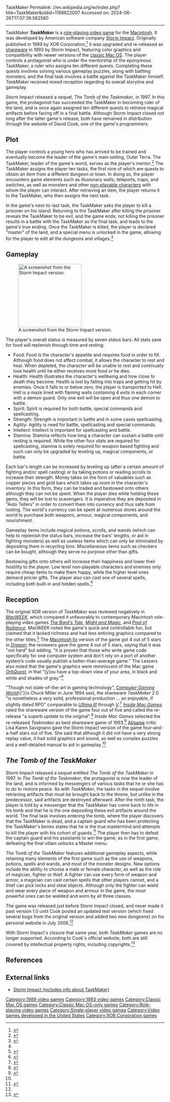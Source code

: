 TaskMaker
Permalink: //en.wikipedia.org/w/index.php?title=TaskMaker&oldid=1198622007
Accessed on: 2024-06-26T17:07:36.562560



------
TaskMaker
{{short description|Role-playing game for the Apple Macintosh}}
{{Infobox video game
| title = TaskMaker
| image = Taskmaker cover art.jpg
| image_size = 252px
| developer = [[Storm Impact]]
| publisher = XOR Corporation (1989)<br />[[Storm Impact]] (1993)
| designer = David Cook, Tom Zehner
| engine = 
| released = 1989, 1993
| genre = [[Role-playing video game]]
| modes = [[Single-player video game|Single-player]]
| platforms = [[Classic Mac OS]]
}}
'''''TaskMaker''''' is a [[role-playing video game]] for the [[Apple Macintosh|Macintosh]]. It was developed by American software company [[Storm Impact]]. Originally published in 1989 by XOR Corporation,<ref>{{cite web |url=http://www.allgame.com/game.php?id=664 |archive-url=https://web.archive.org/web/20141115114208/http://www.allgame.com/game.php?id=664 |title=TaskMaker |publisher=[[Allgame]] |archive-date=2014-11-15 }}</ref> it was upgraded and re-released as [[shareware]] in 1993 by Storm Impact, featuring color graphics and compatibility with newer versions of the [[classic Mac OS]]. The player controls a protagonist who is under the mentorship of the eponymous TaskMaker, a ruler who assigns ten different quests. Completing these quests involves solving various gameplay puzzles, along with battling monsters, and the final task involves a battle against the TaskMaker himself. ''TaskMaker'' received mixed reception regarding its overall storyline and gameplay.

Storm Impact released a sequel, ''The Tomb of the Taskmaker'', in 1997. In this game, the protagonist has succeeded the TaskMaker in becoming ruler of the land, and is once again assigned ten different quests to retrieve magical artifacts before facing off in a final battle. Although Storm Impact closed not long after the latter game's release, both have remained in distribution through the website of David Cook, one of the game's programmers.

==Plot==
The player controls a young hero who has arrived to be trained and eventually become the leader of the game's main setting, Outer Terra. The TaskMaker, leader of the game's world, serves as the player's mentor.<ref>{{cite video game|title=TaskMaker|developer=Storm Impact|date=1997|platform=Mac OS|level=Opening sequence|quote=You've been on a long voyage from your homeland. You have come to rid this land of its terrors, and grow to become leader of the world. The elders and citizens are expecting a mighty warrior to attend to their cries. Unfortunately, you are young and inexperienced. However, a powerful man named the TaskMaker has agreed to help you to grow stronger.}}</ref> The TaskMaker assigns the player ten tasks, the first nine of which are quests to obtain an item from a different dungeon or town. In doing so, the player encounters game elements such as illusionary walls, teleports, traps, and switches, as well as monsters and other [[non-playable character]]s with whom the player can interact. After retrieving an item, the player returns it to the TaskMaker, who then assigns the next task.

In the game's next-to-last task, the TaskMaker asks the player to kill a prisoner on his island. Returning to the TaskMaker after killing the prisoner reveals the TaskMaker to be evil, and the game ends; not killing the prisoner results in a battle with the TaskMaker as the final task, and leads to the game's true ending. Once the TaskMaker is killed, the player is declared "master" of the land, and a special menu is unlocked in the game, allowing for the player to edit all the dungeons and villages.<ref name="allgame">{{cite web|url=http://www.allgame.com/game.php?id=11915&tab=review|title=''TaskMaker'' review|last=Savignano|first=Lisa Karen|work=[[Allgame]]|access-date=2009-05-16 |archive-url=https://web.archive.org/web/20141117082823/http://www.allgame.com/game.php?id=11915&tab=review |archive-date=2014-11-17}}</ref>

==Gameplay==
[[Image:Taskmaker screenshot.png|200px|left|thumb|A screenshot from the Storm Impact version.]]

The player's overall status is measured by seven status bars. All stats save for food will replenish through time and resting:

* Food: Food is the character's appetite and requires food in order to fill. Although food does not affect combat, it allows the character to rest and heal. When depleted, the character will be unable to rest and continually lose health until he either receives more food or he dies.
* Health: Health illustrates the character's wellbeing and how close to death they become. Health is lost by falling into traps and getting hit by enemies. Once it falls to or below zero, the player is transported to Hell. Hell is a maze lined with flaming walls containing 4 exits in each corner with a demon guard. Only one exit will be open and thus one demon to battle.
* Spirit: Spirit is required for both battle, special commands and spellcasting.
* Strength: Strength is important in battle and in some cases spellcasting.
* Agility: Agility is need for battle, spellcasting and special commands.
* Intellect: Intellect is important for spellcasting and battle.
* Stamina: Stamina reflects how long a character can sustain a battle until resting is required. While the other four stats are required for spellcasting, stamina is solely required for weapon based fighting and such can only be upgraded by leveling up, magical components, or battle.

Each bar's length can be increased by leveling up (after a certain amount of fighting and/or spell casting) or by taking potions or reading scrolls to increase their strength. Money takes on the form of valuables such as copper pieces and gold bars which takes up room in the character's inventory. In this form, they can be traded and bestowed onto others although they can not be spent. When the player dies while holding these gems, they will be lost to scavengers. It is imperative they are deposited in "Auto Tellers" in order to convert them into currency and thus safe from looting. The world's currency can be spent at numerous stores around the world to purchase both weapons, armour, magical components, and nourishment.

Gameplay items include magical potions, scrolls, and wands (which can help to replenish the status bars, increase the bars' lengths, or aid in fighting monsters) as well as useless items which can only be eliminated by depositing them in recycling bins. Miscellaneous items such as checkers can be bought, although they serve no purpose other than gifts.

Bestowing gifts onto others will increase their happiness and lower their hostility to the player. Low level non-playable characters and enemies only require cheap items to make them happy, while the higher level ones demand pricier gifts. The player also can cast one of several spells, including both built-in and hidden spells.<ref name="allgame"/>

==Reception==
The original XOR version of ''TaskMaker'' was reviewed negatively in ''[[MacWEEK]]'', which compared it unfavorably to contemporary Macintosh role-playing video games ''[[The Bard's Tale (1985 video game)|The Bard's Tale]]'', ''[[Might and Magic]]'', and ''[[Pool of Radiance]]''. ''MacWEEK'' noted the game's quick and controllable fun, but claimed that it lacked richness and had less enticing graphics compared to the other titles.<ref>{{cite news|title=Adventure Fantastic|last=Howard|first=Stephen|work=[[MacWEEK]]|date=1988-11-21}}</ref> The [[Macintosh IIx]] version of the game got 4 out of 5 stars in ''[[Dragon (magazine)|Dragon]]''; the reviewers gave the game 4 out of 5 stars, saying that it was "not hard" but adding, "it is proven that those who write game code specifically for one computer system and don’t rely on a port of another system’s code usually publish a better-than-average game." The Lessers also noted that the game's graphics were reminiscent of the Mac game ''[[OrbQuest, The Search For Seven Wards|OrbQuest]]'', in that "[y]ou have a top-down view of your area, in black and white and shades of gray."<ref name="Dragon155">{{cite journal|title=The Role of Computers|last1=Lesser|last2=Lesser|last3=Lesser|first1=Hartley|first2=Patricia|first3=Kirk|journal=Dragon|issue=155|date=March 1990|pages=95–101}}</ref> 

"Though not state-of-the-art in gaming technology", ''[[Computer Gaming World]]''{{'}}s Chuck Miller in June 1994 said, the shareware ''TaskMaker'' 2.0 "is nonetheless a very solid, professional production ... an enjoyable, if slightly dated RPG" comparable to ''[[Ultima III]]'' through ''[[Ultima V|V]]''.<ref name="miller199406">{{Cite magazine
 |last=Miller
 |first=Chuck
 |date=June 1994
 |title=Shareware Showcase
 |department=Best of the Rest
 |url=http://www.cgwmuseum.org/galleries/index.php?year=1994&pub=2&id=119 
 |magazine=Computer Gaming World
 |pages=112, 114
 }}</ref>  ''[[Inside Mac Games]]'' rated the shareware version of the game four out of five and called the re-release "a superb update to the original".<ref>{{cite journal
|title=Review: Taskmaker 2.0
|last=Jahnel
|first=Bill
|journal=[[Inside Mac Games]]
|date=January 1994
|volume=2
|issue=1
|publisher=IMG Publishing
}}</ref> ''Inside Mac Games'' selected the re-released ''Taskmaker'' as best shareware game of 1993.<ref>{{cite journal
|title=The 1993 Games of the Year
|last1=Deniz
|first1=Tuncer
|last2=Lesser
|first2=Hartley
|last3=Lesser
|first3=Pattie
|journal=[[Inside Mac Games]]
|date=February 1994
|volume=2
|issue=2
|publisher=IMG Publishing
}}</ref> [[Allgame]] critic Lisa Karen Savignano gave the Storm Impact version of the game four-and-a-half stars out of five. She said that although it did not have a very strong replay value, it had solid graphics and sound, as well as complex puzzles and a well-detailed manual to aid in gameplay.<ref name="allgame" />

==''The Tomb of the TaskMaker''==
Storm Impact released a sequel entitled ''The Tomb of the TaskMaker'' in 1997. In ''The Tomb of the Taskmaker'', the protagonist is now the leader of the land, and is informed by messengers of various tasks that he or she has to do to restore peace. As with ''TaskMaker'', the tasks in the sequel involve retrieving artifacts that must be brought back to the throne, but unlike in the predecessor, said artifacts are destroyed afterward. After the ninth task, the player is told by a messenger that the TaskMaker has come back to life in his tomb and that he is the one depositing these evil artifacts around the world. The final task involves entering the tomb, where the player discovers that the TaskMaker is dead, and a captain guard who has been protecting the TaskMaker's bones states that he is the true mastermind and attempts to kill the player with his cohort of guards.<ref>{{cite video game|title=The Tomb of the TaskMaker|developer=Storm Impact|date=1997|platform=Mac OS|level=The Tomb|quote=The coffin opens, revealing the dried bones of the TaskMaker. Suddenly, the Captain of the Castle Hall guards appears, saying… 'So, you've discovered that the TaskMaker is still dead! I served faithfully beside him for many years, and it was my turn to rule the kingdom, not yours! Did you even suspect that I was really behind his rebirth??? Now that you know the truth, I cannot let you live. Soon, I shall be the iron fist of Outer Terra.' And with that, the sides to the tomb open…}}</ref> The player then has to defeat the captain guard and his assistants to win the game; as in the first game, defeating the final villain unlocks a Master menu.

''The Tomb of the TaskMaker'' features additional gameplay aspects, while retaining many elements of the first game such as the use of weapons, potions, spells and wands, and most of the monster designs. New options include the ability to choose a male or female character, as well as the role of magician, fighter or thief. A fighter can use every form of weapon and armor, a magician can cast certain spells that other players cannot, and a thief can pick locks and steal objects. Although only the fighter can wield and wear every piece of weapon and armour in the game, the most powerful ones can be wielded and worn by all three classes.

The game was released just before Storm Impact closed, and never made it past version 1.0 until Cook posted an updated test version (which fixed several bugs from the original version and added two new dungeons) on his personal website in July 2008.<ref name="cook"/>

With Storm Impact's closure that same year, both ''TaskMaker'' games are no longer supported. According to Cook's official website, both are still covered by intellectual property rights, including copyrights.<ref name="cook">{{cite web|url=http://www.robotroom.com/StormImpact.html
|title=Storm Impact|last=Cook|first=David|publisher=Robot Room|access-date=2006-12-08}}</ref>

==References==
{{reflist}}

==External links==
* [http://www.robotroom.com/StormImpact.html Storm Impact (includes info about TaskMaker)]

{{DEFAULTSORT:Taskmaker}}
[[Category:1989 video games]]
[[Category:1993 video games]]
[[Category:Classic Mac OS games]]
[[Category:Classic Mac OS-only games]]
[[Category:Role-playing video games]]
[[Category:Single-player video games]]
[[Category:Video games developed in the United States]]
[[Category:XOR Corporation games]]